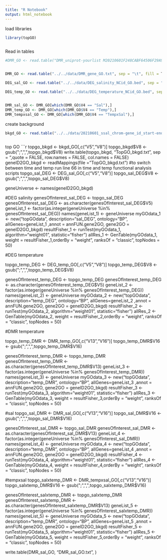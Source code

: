```yaml
---
title: "R Notebook"
output: html_notebook
---
```


load libraries
```r
library(topGO)



```

Read in tables
```r
#DMR_GO <- read.table("DMR_uniprot-yourlist M20210601F248CABF64506F29A91F8037F07B67D1029AD2H.tab", sep = "\t", header = T)


DMR_GO <- read.table("../../data/DMR_gene_GO.txt", sep = "\t", fill = T)

DEG_sal_GO <- read.table("../../data/DEG_salinity_NCid_GO.bed", sep = "\t", fill = T)

DEG_temp_GO <- read.table("../../data/DEG_temperature_NCid_GO.bed", sep = "\t", fill = T)


DMR_sal_GO <- DMR_GO[which(DMR_GO$V4 == "Sal"),]
DMR_temp_GO <- DMR_GO[which(DMR_GO$V4 == "Temp"),]
DMR_tempxsal_GO <- DMR_GO[which(DMR_GO$V4 == "TempxSal"),]

```


create background
```r
bkgd_GO <- read.table("../../data/20210601_ssal_chrom-gene_id_start-end-acc-gene-gene_description-go_ids.tab", sep = "\t", fill = T)



```


top GO
```r
topgo_bkgd <- bkgd_GO[,c("V5","V8")]
topgo_bkgd$V8 <- gsub(";",",",topgo_bkgd$V8)
write.table(topgo_bkgd, "TopGO_bkgd.txt", sep = "\t",quote = FALSE, row.names = FALSE, col.names = FALSE)
geneID2GO_bkgd <- readMappings(file = "TopGO_bkgd.txt")
#to switch between time and temp run line 66 in time and temp functional analysis scripts
topgo_sal_DEG <- DEG_sal_GO[,c("V5","V8")]
topgo_sal_DEG$V8 <- gsub(";",",",topgo_sal_DEG$V8)

geneUniverse <- names(geneID2GO_bkgd)


#DEG salinity
genesOfInterest_sal_DEG <- topgo_sal_DEG
genesOfInterest_sal_DEG <- as.character(genesOfInterest_sal_DEG$V5)
geneList_1 <- factor(as.integer(geneUniverse %in% genesOfInterest_sal_DEG))
names(geneList_1) <- geneUniverse
myGOdata_1 <- new("topGOdata", description="sal_DEG", ontology="BP", allGenes=geneList_1  ,annot = annFUN.gene2GO, gene2GO = geneID2GO_bkgd)
resultFisher_1 <- runTest(myGOdata_1, algorithm="weight01", statistic="fisher") 
allRes_1 <- GenTable(myGOdata_1, weight = resultFisher_1,orderBy = "weight", ranksOf = "classic", topNodes = 50)

#DEG temperature

topgo_temp_DEG <- DEG_temp_GO[,c("V5","V8")]
topgo_temp_DEG$V8 <- gsub(";",",",topgo_temp_DEG$V8)

genesOfInterest_temp_DEG <- topgo_temp_DEG
genesOfInterest_temp_DEG <- as.character(genesOfInterest_temp_DEG$V5)
geneList_2 <- factor(as.integer(geneUniverse %in% genesOfInterest_temp_DEG))
names(geneList_2) <- geneUniverse
myGOdata_2 <- new("topGOdata", description="temp_DEG", ontology="BP", allGenes=geneList_2  ,annot = annFUN.gene2GO, gene2GO = geneID2GO_bkgd)
resultFisher_2 <- runTest(myGOdata_2, algorithm="weight01", statistic="fisher") 
allRes_2 <- GenTable(myGOdata_2, weight = resultFisher_2,orderBy = "weight", ranksOf = "classic", topNodes = 50)

#DMR temperature

topgo_temp_DMR <- DMR_temp_GO[,c("V13","V16")]
topgo_temp_DMR$V16 <- gsub(";",",",topgo_temp_DMR$V16)

genesOfInterest_temp_DMR <- topgo_temp_DMR
genesOfInterest_temp_DMR <- as.character(genesOfInterest_temp_DMR$V13)
geneList_3 <- factor(as.integer(geneUniverse %in% genesOfInterest_temp_DMR))
names(geneList_3) <- geneUniverse
myGOdata_3 <- new("topGOdata", description="temp_DMR", ontology="BP", allGenes=geneList_3  ,annot = annFUN.gene2GO, gene2GO = geneID2GO_bkgd)
resultFisher_3 <- runTest(myGOdata_3, algorithm="weight01", statistic="fisher") 
allRes_3 <- GenTable(myGOdata_3, weight = resultFisher_3,orderBy = "weight", ranksOf = "classic", topNodes = 50)



#sal
topgo_sal_DMR <- DMR_sal_GO[,c("V13","V16")]
topgo_sal_DMR$V16 <- gsub(";",",",topgo_sal_DMR$V16)

genesOfInterest_sal_DMR <- topgo_sal_DMR
genesOfInterest_sal_DMR <- as.character(genesOfInterest_sal_DMR$V13)
geneList_4 <- factor(as.integer(geneUniverse %in% genesOfInterest_sal_DMR))
names(geneList_4) <- geneUniverse
myGOdata_4 <- new("topGOdata", description="temp_DMR", ontology="BP", allGenes=geneList_4  ,annot = annFUN.gene2GO, gene2GO = geneID2GO_bkgd)
resultFisher_4 <- runTest(myGOdata_4, algorithm="weight01", statistic="fisher") 
allRes_4 <- GenTable(myGOdata_4, weight = resultFisher_4,orderBy = "weight", ranksOf = "classic", topNodes = 50)


#tempxsal
topgo_salxtemp_DMR <- DMR_tempxsal_GO[,c("V13","V16")]
topgo_salxtemp_DMR$V16 <- gsub(";",",",topgo_salxtemp_DMR$V16)

genesOfInterest_salxtemp_DMR <- topgo_salxtemp_DMR
genesOfInterest_salxtemp_DMR <- as.character(genesOfInterest_salxtemp_DMR$V13)
geneList_5 <- factor(as.integer(geneUniverse %in% genesOfInterest_salxtemp_DMR))
names(geneList_5) <- geneUniverse
myGOdata_5 <- new("topGOdata", description="temp_DMR", ontology="BP", allGenes=geneList_5  ,annot = annFUN.gene2GO, gene2GO = geneID2GO_bkgd)
resultFisher_5 <- runTest(myGOdata_5, algorithm="weight01", statistic="fisher") 
allRes_5 <- GenTable(myGOdata_5, weight = resultFisher_5,orderBy = "weight", ranksOf = "classic", topNodes = 50)


write.table(DMR_sal_GO, "DMR_sal_GO.txt", )